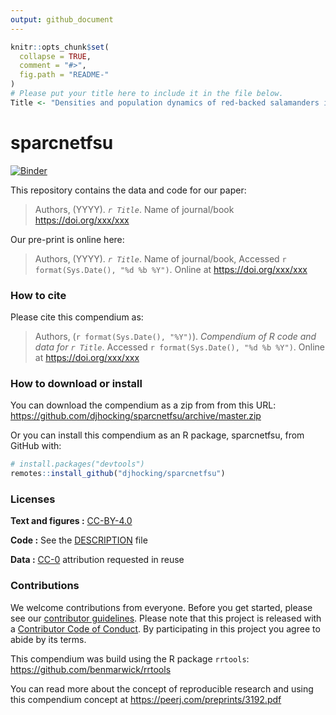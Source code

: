 ```yaml
---
output: github_document
---
```


<!-- README.md is generated from README.Rmd. Please edit the Rmd file -->

```r
knitr::opts_chunk$set(
  collapse = TRUE,
  comment = "#>",
  fig.path = "README-"
)
# Please put your title here to include it in the file below.
Title <- "Densities and population dynamics of red-backed salamanders in Western Maryland"
```

# sparcnetfsu

[![Binder](https://mybinder.org/badge_logo.svg)](https://mybinder.org/v2/gh/djhocking/sparcnetfsu/master?urlpath=rstudio)

This repository contains the data and code for our paper:

> Authors, (YYYY). _`r Title`_. Name of journal/book <https://doi.org/xxx/xxx>

Our pre-print is online here:

> Authors, (YYYY). _`r Title`_. Name of journal/book, Accessed `r format(Sys.Date(), "%d %b %Y")`. Online at <https://doi.org/xxx/xxx>


### How to cite

Please cite this compendium as:

> Authors, (`r format(Sys.Date(), "%Y")`). _Compendium of R code and data for `r Title`_. Accessed `r format(Sys.Date(), "%d %b %Y")`. Online at <https://doi.org/xxx/xxx>

### How to download or install

You can download the compendium as a zip from from this URL: <https://github.com/djhocking/sparcnetfsu/archive/master.zip>

Or you can install this compendium as an R package, sparcnetfsu, from GitHub with:


```r
# install.packages("devtools")
remotes::install_github("djhocking/sparcnetfsu")
```


### Licenses

**Text and figures :**  [CC-BY-4.0](http://creativecommons.org/licenses/by/4.0/)

**Code :** See the [DESCRIPTION](DESCRIPTION) file

**Data :** [CC-0](http://creativecommons.org/publicdomain/zero/1.0/) attribution requested in reuse

### Contributions

We welcome contributions from everyone. Before you get started, please see our [contributor guidelines](CONTRIBUTING.md). Please note that this project is released with a [Contributor Code of Conduct](CONDUCT.md). By participating in this project you agree to abide by its terms.


This compendium was build using the R package `rrtools`: [https://github.com/benmarwick/rrtools](https://github.com/benmarwick/rrtools)

You can read more about the concept of reproducible research and using this compendium concept at [https://peerj.com/preprints/3192.pdf](https://peerj.com/preprints/3192.pdf)
